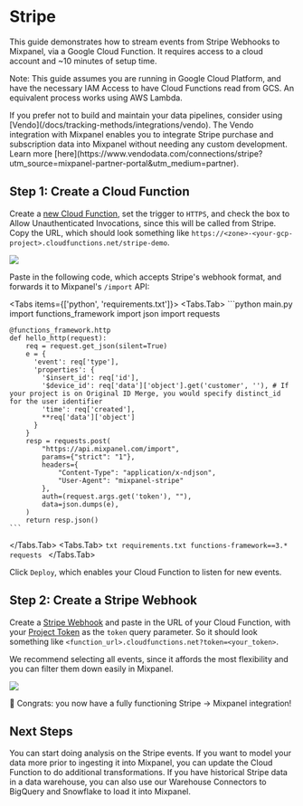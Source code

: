 
# Stripe

This guide demonstrates how to stream events from Stripe Webhooks to Mixpanel, via a Google Cloud Function. It requires access to a cloud account and ~10 minutes of setup time.

Note: This guide assumes you are running in Google Cloud Platform, and have the necessary IAM Access to have Cloud Functions read from GCS. An equivalent process works using AWS Lambda.

<Callout type="info">
If you prefer not to build and maintain your data pipelines, consider using [Vendo](/docs/tracking-methods/integrations/vendo). The Vendo integration with Mixpanel enables you to integrate Stripe purchase and subscription data into Mixpanel without needing any custom development. Learn more [here](https://www.vendodata.com/connections/stripe?utm_source=mixpanel-partner-portal&utm_medium=partner).
</Callout>

## Step 1: Create a Cloud Function

Create a [new Cloud Function](https://console.cloud.google.com/functions/add), set the trigger to `HTTPS`, and check the box to Allow Unauthenticated Invocations, since this will be called from Stripe. Copy the URL, which should look something like `https://<zone>-<your-gcp-project>.cloudfunctions.net/stripe-demo`.

![](/stripe_cloud_functions_setup.png)

Paste in the following code, which accepts Stripe's webhook format, and forwards it to Mixpanel's `/import` API:

<Tabs items={['python', 'requirements.txt']}>
<Tabs.Tab>
    ```python main.py
    import functions_framework
    import json
    import requests

    @functions_framework.http
    def hello_http(request):
        req = request.get_json(silent=True)
        e = {
          'event': req['type'],
          'properties': {
            '$insert_id': req['id'],
            '$device_id': req['data']['object'].get('customer', ''), # If your project is on Original ID Merge, you would specify distinct_id for the user identifier
            'time': req['created'],
            **req['data']['object']
          }
        }
        resp = requests.post(
            "https://api.mixpanel.com/import",
            params={"strict": "1"},
            headers={
                "Content-Type": "application/x-ndjson",
                "User-Agent": "mixpanel-stripe"
            },
            auth=(request.args.get('token'), ""),
            data=json.dumps(e),
        )
        return resp.json()
    ```
</Tabs.Tab>
<Tabs.Tab>
    ```txt requirements.txt
    functions-framework==3.*
    requests
    ```
</Tabs.Tab>
</Tabs>

Click `Deploy`, which enables your Cloud Function to listen for new events. 

## Step 2: Create a Stripe Webhook
Create a [Stripe Webhook](https://dashboard.stripe.com/webhooks/create) and paste in the URL of your Cloud Function, with your [Project Token](https://mixpanel.com/report/settings) as the `token` query parameter. So it should look something like `<function_url>.cloudfunctions.net?token=<your_token>`.

We recommend selecting all events, since it affords the most flexibility and you can filter them down easily in Mixpanel. 

![](/stripe_cloud_functions_screenshot.png)

🎉 Congrats: you now have a fully functioning Stripe -> Mixpanel integration!

## Next Steps
You can start doing analysis on the Stripe events. If you want to model your data more prior to ingesting it into Mixpanel, you can update the Cloud Function to do additional transformations. If you have historical Stripe data in a data warehouse, you can also use our Warehouse Connectors to BigQuery and Snowflake to load it into Mixpanel.
